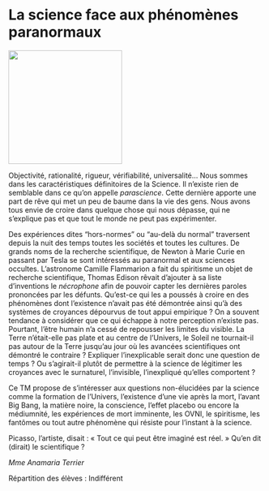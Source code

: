 # La science face aux phénomènes paranormaux

::: {.center data-latex=""}
![](images/la-science-face-aux-phenomenes-paranormaux.jpg){height=16em}
:::

Objectivité, rationalité, rigueur, vérifiabilité, universalité... Nous
sommes dans les caractéristiques définitoires de la Science. Il
n'existe rien de semblable dans ce qu'on appelle *parascience*. Cette
dernière apporte une part de rêve qui met un peu de baume dans la vie
des gens. Nous avons tous envie de croire dans quelque chose qui nous
dépasse, qui ne s'explique pas et que tout le monde ne peut pas
expérimenter. 

Des expériences dites "hors-normes" ou "au-delà du normal"
traversent depuis la nuit des temps toutes les sociétés et toutes les
cultures. De grands noms de la recherche scientifique, de Newton à Marie
Curie en passant par Tesla se sont intéressés au paranormal et aux
sciences occultes. L'astronome Camille Flammarion a fait du spiritisme
un objet de recherche scientifique, Thomas Edison rêvait d'ajouter à sa
liste d'inventions le *nécrophone* afin de pouvoir capter les dernières
paroles prononcées par les défunts. Qu'est-ce qui les a poussés à croire
en des phénomènes dont l'existence n'avait pas été démontrée ainsi qu'à
des systèmes de croyances dépourvus de tout appui empirique&nbsp;? On a
souvent tendance à considérer que ce qui échappe à notre perception
n'existe pas. Pourtant, l'être humain n'a cessé de repousser les limites
du visible. La Terre n'était-elle pas plate et au centre de l'Univers,
le Soleil ne tournait-il pas autour de la Terre jusqu'au jour où les
avancées scientifiques ont démontré le contraire&nbsp;? Expliquer
l'inexplicable serait donc une question de temps&nbsp;? Ou s'agirait-il
plutôt de permettre à la science de légitimer les croyances avec le
surnaturel, l'invisible, l'inexpliqué qu'elles comportent&nbsp;?

\clearpage

Ce TM propose de s'intéresser aux questions non-élucidées par la science
comme la formation de l'Univers, l'existence d'une vie après la mort,
l'avant Big Bang, la matière noire, la conscience, l'effet placebo ou
encore la médiumnité, les expériences de mort imminente, les OVNI, le
spiritisme, les fantômes ou tout autre phénomène qui résiste pour
l'instant à la science. 

Picasso, l'artiste, disait : « Tout ce qui peut être imaginé est réel. »
Qu'en dit (dirait) le scientifique&nbsp;?

::: {.signature data-latex=""}
_Mme Anamaria Terrier_  
:::
Répartition des élèves : Indifférent
